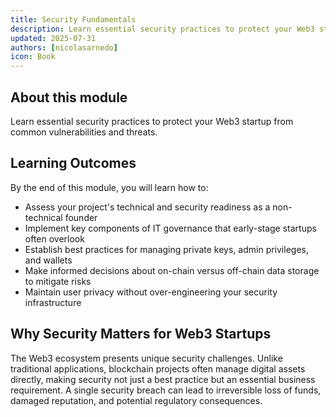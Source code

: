 ```yaml
---
title: Security Fundamentals
description: Learn essential security practices to protect your Web3 startup from common vulnerabilities and threats
updated: 2025-07-31
authors: [nicolasarnedo]
icon: Book
---
```


## About this module
Learn essential security practices to protect your Web3 startup from common vulnerabilities and threats.

## Learning Outcomes
By the end of this module, you will learn how to:
- Assess your project's technical and security readiness as a non-technical founder
- Implement key components of IT governance that early-stage startups often overlook
- Establish best practices for managing private keys, admin privileges, and wallets
- Make informed decisions about on-chain versus off-chain data storage to mitigate risks
- Maintain user privacy without over-engineering your security infrastructure

## Why Security Matters for Web3 Startups

The Web3 ecosystem presents unique security challenges. Unlike traditional applications, blockchain projects often manage digital assets directly, making security not just a best practice but an essential business requirement. A single security breach can lead to irreversible loss of funds, damaged reputation, and potential regulatory consequences.
